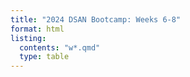 ```yaml
---
title: "2024 DSAN Bootcamp: Weeks 6-8"
format: html
listing:
  contents: "w*.qmd"
  type: table
---
```



